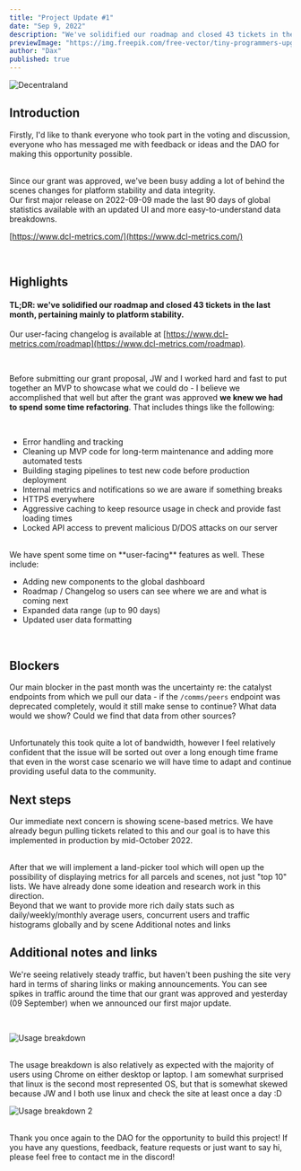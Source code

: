 ```yaml
---
title: "Project Update #1"
date: "Sep 9, 2022"
description: "We've solidified our roadmap and closed 43 tickets in the last month, pertaining mainly to platform stability."
previewImage: "https://img.freepik.com/free-vector/tiny-programmers-upgrading-operation-system-computer-isolated-flat-illustration_74855-11138.jpg?w=1380&t=st=1678809405~exp=1678810005~hmac=1d2313beba6fcd0dc03b393e1f3e5f43af8429761c929ca96261c2a7bda6d36e"
author: "Dax"
published: true
---
```


![Decentraland](https://img.freepik.com/free-vector/tiny-programmers-upgrading-operation-system-computer-isolated-flat-illustration_74855-11138.jpg?w=1380&t=st=1678809405~exp=1678810005~hmac=1d2313beba6fcd0dc03b393e1f3e5f43af8429761c929ca96261c2a7bda6d36e)

## Introduction

Firstly, I'd like to thank everyone who took part in the voting and discussion, everyone who has messaged me with feedback or ideas and the DAO for making this opportunity possible.

<br />
Since our grant was approved, we've been busy adding a lot of behind the scenes changes
for platform stability and data integrity.

<br />
Our first major release on 2022-09-09 made the last 90 days of global statistics
available with an updated UI and more easy-to-understand data breakdowns.
<br />

[https://www.dcl-metrics.com/](https://www.dcl-metrics.com/)

<br />

## Highlights

#### TL;DR: we've solidified our roadmap and closed 43 tickets in the last month, pertaining mainly to platform stability.

Our user-facing changelog is available at [https://www.dcl-metrics.com/roadmap](https://www.dcl-metrics.com/roadmap).

<br />

Before submitting our grant proposal, JW and I worked hard and fast to put together an MVP to showcase what we could do -
I believe we accomplished that well but after the grant was approved **we knew we had to spend some time refactoring**.
That includes things like the following:

<br />

- Error handling and tracking
- Cleaning up MVP code for long-term maintenance and adding more automated tests
- Building staging pipelines to test new code before production deployment
- Internal metrics and notifications so we are aware if something breaks
- HTTPS everywhere
- Aggressive caching to keep resource usage in check and provide fast loading times
- Locked API access to prevent malicious D/DOS attacks on our server

<br />
We have spent some time on **user-facing** features as well. These include:
<br />

- Adding new components to the global dashboard
- Roadmap / Changelog so users can see where we are and what is coming next
- Expanded data range (up to 90 days)
- Updated user data formatting

<br />

## Blockers

Our main blocker in the past month was the uncertainty re: the catalyst endpoints from which we pull our data - if the `/comms/peers` endpoint
was deprecated completely, would it still make sense to continue? What data would we show? Could we find that data from other sources?

<br />
Unfortunately this took quite a lot of bandwidth, however I feel relatively confident
that the issue will be sorted out over a long enough time frame that even in the
worst case scenario we will have time to adapt and continue providing useful data
to the community.

## Next steps

Our immediate next concern is showing scene-based metrics. We have already begun pulling tickets related to this and our goal is to have this implemented in production by mid-October 2022.

<br />
After that we will implement a land-picker tool which will open up the possibility
of displaying metrics for all parcels and scenes, not just "top 10" lists. We have
already done some ideation and research work in this direction.

<br />
Beyond that we want to provide more rich daily stats such as daily/weekly/monthly
average users, concurrent users and traffic histograms globally and by scene Additional
notes and links

## Additional notes and links

We're seeing relatively steady traffic, but haven't been pushing the site very hard
in terms of sharing links or making announcements. You can see spikes in traffic
around the time that our grant was approved and yesterday (09 September) when we
announced our first major update.

<br />

![Usage breakdown](https://i.imgur.com/idzgY0j.png)

<br />
The usage breakdown is also relatively as expected with the majority of users using
Chrome on either desktop or laptop. I am somewhat surprised that linux is the second
most represented OS, but that is somewhat skewed because JW and I both use linux
and check the site at least once a day :D

<br />

![Usage breakdown 2](https://i.imgur.com/ROKL4Jc.png)

<br />
Thank you once again to the DAO for the opportunity to build this project! If you
have any questions, feedback, feature requests or just want to say hi, please feel
free to contact me in the discord!
